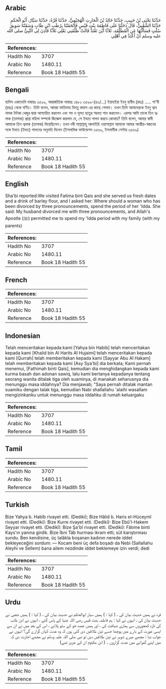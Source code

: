 ## Arabic


<div dir="rtl" lang="ar" style={{fontSize:'larger',backgroundColor:'#f8f9fa',padding:20}}>
حَدَّثَنَا يَحْيَى بْنُ حَبِيبٍ، حَدَّثَنَا خَالِدُ بْنُ الْحَارِثِ الْهُجَيْمِيُّ، حَدَّثَنَا قُرَّةُ، حَدَّثَنَا سَيَّارٌ، أَبُو الْحَكَمِ حَدَّثَنَا الشَّعْبِيُّ، قَالَ دَخَلْنَا عَلَى فَاطِمَةَ بِنْتِ قَيْسٍ فَأَتْحَفَتْنَا بِرُطَبِ ابْنِ طَابٍ وَسَقَتْنَا سَوِيقَ سُلْتٍ فَسَأَلْتُهَا عَنِ الْمُطَلَّقَةِ، ثَلاَثًا أَيْنَ تَعْتَدُّ قَالَتْ طَلَّقَنِي بَعْلِي ثَلاَثًا فَأَذِنَ لِي النَّبِيُّ صلى الله عليه وسلم أَنْ أَعْتَدَّ فِي أَهْلِي ‏
</div>
<div style={{backgroundColor:'#f8f9fa',padding:20, marginBottom: 10}}><table> <thead> <tr> <th>References:</th> <th></th> </tr> </thead> <tbody><tr><td>Hadith No</td><td>3707</td></tr><tr><td>Arabic No</td><td>1480.11</td></tr><tr><td>Reference</td><td>Book 18 Hadith 55</td></tr></tbody></table></div>

## Bengali


<div dir="ltr" lang="bn" style={{fontSize:'larger',backgroundColor:'#f8f9fa',padding:20}}>
হাদিস একাডেমি নাম্বারঃ ৩৫৯৯, আন্তর্জাতিক নাম্বারঃ ১৪৮০ ৩৫৯৯-(৪৩/...) ইয়াহইয়া ইবনু হাবীব (রহঃ) ..... শা'বী (রহঃ) থেকে বর্ণিত। তিনি বলেন, আমরা ফাতিমাহ বিনতু কায়স এর কাছে গেলাম। তখন তিনি আমাদেরকে ইবনু ত্বাব নামক টাটকা খেজুর দ্বারা আপ্যায়িত করলেন এবং গম ও মূলত ছাতুর শরবত পান করালেন। এরপর আমি তাকে তিন ত্বলাক (তালাক) প্রাপ্তা মহিলা সম্পর্কে জিজ্ঞেস করলাম যে, সে ইদ্দাত পালন করবে কোথায়? তিনি বলেন, আমার স্বামী আমাকে তিন ত্বলাক (তালাক) দিয়েছিলেন। তখন নবী সাল্লাল্লাহু আলাইহি ওয়াসাল্লাম আমাকে আমার আত্মীয়-স্বজনের সঙ্গে ইদ্দাত (ইদ্দত) পালনের অনুমতি দিলেন (ইসলামিক ফাউন্ডেশন ৩৫৬৯, ইসলামীক সেন্টার ৩৫৬৯)
</div>
<div style={{backgroundColor:'#f8f9fa',padding:20, marginBottom: 10}}><table> <thead> <tr> <th>References:</th> <th></th> </tr> </thead> <tbody><tr><td>Hadith No</td><td>3707</td></tr><tr><td>Arabic No</td><td>1480.11</td></tr><tr><td>Reference</td><td>Book 18 Hadith 55</td></tr></tbody></table></div>

## English


<div dir="ltr" lang="en" style={{fontSize:'larger',backgroundColor:'#f8f9fa',padding:20}}>
Sha'bi reported:We visited Fatima bint Qais and she served us fresh dates and a drink of barley flour, and I asked her: Where should a woman who has been divorced by three pronouncements, spend the period of her 'Idda. She said: My husband divorced me with three pronouncements, and Allah's Apostle (ﷺ) permitted me to spend my 'Idda period with my family (with my parents)
</div>
<div style={{backgroundColor:'#f8f9fa',padding:20, marginBottom: 10}}><table> <thead> <tr> <th>References:</th> <th></th> </tr> </thead> <tbody><tr><td>Hadith No</td><td>3707</td></tr><tr><td>Arabic No</td><td>1480.11</td></tr><tr><td>Reference</td><td>Book 18 Hadith 55</td></tr></tbody></table></div>

## French


<div dir="ltr" lang="fr" style={{fontSize:'larger',backgroundColor:'#f8f9fa',padding:20}}>

</div>
<div style={{backgroundColor:'#f8f9fa',padding:20, marginBottom: 10}}><table> <thead> <tr> <th>References:</th> <th></th> </tr> </thead> <tbody><tr><td>Hadith No</td><td>3707</td></tr><tr><td>Arabic No</td><td>1480.11</td></tr><tr><td>Reference</td><td>Book 18 Hadith 55</td></tr></tbody></table></div>

## Indonesian


<div dir="ltr" lang="id" style={{fontSize:'larger',backgroundColor:'#f8f9fa',padding:20}}>
Telah menceritakan kepada kami [Yahya bin Habib] telah menceritakan kepada kami [Khalid bin Al Harits Al Hujaimi] telah menceritakan kepada kami [Qurrah] telah memberitakan kepada kami [Sayyar Abu Al Hakam] telah memberitakan kepada kami [Asy Sya'bi] dia berkata; Kami pernah menemui, [Fathimah binti Qais], kemudian dia menghidangkan kepada kami kurma basah dan adonan sawiq, lalu kami bertanya kepadanya tentang seorang wanita ditalak tiga oleh suaminya, di manakah seharusnya dia menunggu masa iddahnya? Dia menjawab; "Saya pernah ditalak mantan suamiku dengan talak tiga, kemudian Nabi shallallahu 'alaihi wasallam mengizinkanku untuk menunggu masa iddahku di rumah keluargaku
</div>
<div style={{backgroundColor:'#f8f9fa',padding:20, marginBottom: 10}}><table> <thead> <tr> <th>References:</th> <th></th> </tr> </thead> <tbody><tr><td>Hadith No</td><td>3707</td></tr><tr><td>Arabic No</td><td>1480.11</td></tr><tr><td>Reference</td><td>Book 18 Hadith 55</td></tr></tbody></table></div>

## Tamil


<div dir="ltr" lang="ta" style={{fontSize:'larger',backgroundColor:'#f8f9fa',padding:20}}>

</div>
<div style={{backgroundColor:'#f8f9fa',padding:20, marginBottom: 10}}><table> <thead> <tr> <th>References:</th> <th></th> </tr> </thead> <tbody><tr><td>Hadith No</td><td>3707</td></tr><tr><td>Arabic No</td><td>1480.11</td></tr><tr><td>Reference</td><td>Book 18 Hadith 55</td></tr></tbody></table></div>

## Turkish


<div dir="ltr" lang="tr" style={{fontSize:'larger',backgroundColor:'#f8f9fa',padding:20}}>
Bize Yahya b. Habîb rivayet etti. (Dediki); Bize Hâlid b. Haris el-Hüceymî rivayet etti. (Dediki): Bize Kurre rivayet etti. (Dediki): Bize Ebû'l-Hakem Seyyar rivayet etti. (Dedikî): Bize Şa'bî rivayet etti. (Dediki): Fâtıme binti Kays'ın yanına girdik. Bize İbni Tâb hurması ikram etti; süt karıştırması sundu. Ben kendisine, üç talâkla boşanan kadının nerede iddet bekleyeceğini sordum: — Kocam beni üç defa boşadı da Nebi (Sallallahu Aleyhi ve Sellem) bana ailem nezdinde iddet beklemeye izin verdi; dedi
</div>
<div style={{backgroundColor:'#f8f9fa',padding:20, marginBottom: 10}}><table> <thead> <tr> <th>References:</th> <th></th> </tr> </thead> <tbody><tr><td>Hadith No</td><td>3707</td></tr><tr><td>Arabic No</td><td>1480.11</td></tr><tr><td>Reference</td><td>Book 18 Hadith 55</td></tr></tbody></table></div>

## Urdu


<div dir="rtl" lang="ur" style={{fontSize:'larger',backgroundColor:'#f8f9fa',padding:20}}>
قرہ نے ہمیں حدیث بیان کی ، ( کہا : ) ہمیں سیار ابوالحکم نے حدیث بیان کی ، ( کہا : ) ہمیں شعبی نے حدیث بیان کی ، انہوں نے کہا : ہم فاطمہ بنت قیس رضی اللہ عنہا کے پاس گئے ، انہوں نے ابن طاب کی تازہ کھجوروں سے ہماری ضیافت کی ، اور ہمیں عمدہ جَو کے ستو پلائے ، اس کے بعد میں نے ان سے ایسی عورت کے بارے میں پوچھا جسے تین طلاقیں دی گئی ہوں کہ وہ عدت کہاں گزارے گی؟ انہوں نے جواب دیا : مجھے میرے شوہر نے تین طلاقیں دیں تو نبی صلی اللہ علیہ وسلم نے مجھے اجازت دی کہ میں اپنے گھرانے میں عدت گزاروں ۔ ( ابن مکتوم ان کے عزیز تھے)
</div>
<div style={{backgroundColor:'#f8f9fa',padding:20, marginBottom: 10}}><table> <thead> <tr> <th>References:</th> <th></th> </tr> </thead> <tbody><tr><td>Hadith No</td><td>3707</td></tr><tr><td>Arabic No</td><td>1480.11</td></tr><tr><td>Reference</td><td>Book 18 Hadith 55</td></tr></tbody></table></div>
